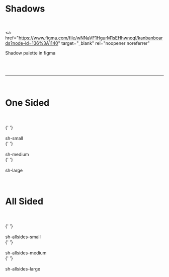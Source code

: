 
<Meta title="Design Tokens/Shadows" />

# Shadows

<br />

<a
  href="https://www.figma.com/file/wNNaVF1HgurM1sEHhwnoqI/kanbanboards?node-id=136%3A1140"
  target="_blank"
  rel="noopener noreferrer"
>
  Shadow palette in figma
</a>

<br />

<br />
<hr />

<br />

# One Sided

<br />
<br />

<div
  style={{
    display: 'flex',
    justifyContent: 'space-between',
    alignItems: 'center',
    flexWrap: 'wrap',
  }}
>
  <div>
    <div
      style={{
        height: '200px',
        width: '200px',
        boxShadow: '0px 4px 4px 0px rgba(0, 0, 0, 0.1)',
      }}
    >
      {' '}
    </div>
    <br />
    sh-small
  </div>
  <div>
    <div
      style={{
        height: '200px',
        width: '200px',
        boxShadow: '0px 6px 5px 0px rgba(0, 0, 0, 0.1)',
      }}
    >
      {' '}
    </div>
    <br />
    sh-medium
  </div>
  <div>
    <div
      style={{
        height: '200px',
        width: '200px',
        boxShadow: '0px 10px 6px 0px rgba(0, 0, 0, 0.1)',
      }}
    >
      {' '}
    </div>
    <br />
    sh-large
  </div>
</div>

<br />
<br />

# All Sided

<br />
<br />

<div
  style={{
    display: 'flex',
    justifyContent: 'space-between',
    alignItems: 'center',
    flexWrap: 'wrap',
  }}
>
  <div>
    <div
      style={{
        height: '200px',
        width: '200px',
        boxShadow: '0px 0px 8px 0px rgba(0, 0, 0, 0.1)',
      }}
    >
      {' '}
    </div>
    <br />
    sh-allsides-small
  </div>
  <div>
    <div
      style={{
        height: '200px',
        width: '200px',
        boxShadow: '0px 0px 8px 2px rgba(0, 0, 0, 0.1)',
      }}
    >
      {' '}
    </div>
    <br />
    sh-allsides-medium
  </div>
  <div>
    <div
      style={{
        height: '200px',
        width: '200px',
        boxShadow: '0px 0px 8px 4px rgba(0, 0, 0, 0.1)',
      }}
    >
      {' '}
    </div>
    <br />
    sh-allsides-large
  </div>
</div>
